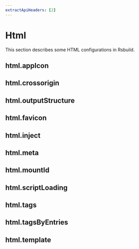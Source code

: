 ```yaml
---
extractApiHeaders: [2]
---
```


# Html

This section describes some HTML configurations in Rsbuild.

## html.appIcon


<AppIcon />

## html.crossorigin


<Crossorigin />

## html.outputStructure


<OutputStructure />

## html.favicon


<Favicon />

## html.inject


<Inject />

## html.meta


<Meta />

## html.mountId


<MountId />

## html.scriptLoading


<ScriptLoading />

## html.tags


<Tags />

## html.tagsByEntries


<TagsByEntries />

## html.template


<Template />

## html.templateByEntries


<TemplateByEntries />

## html.templateParameters


<TemplateParameters />

## html.templateParametersByEntries


<TemplateParametersByEntries />

## html.title


<Title />
